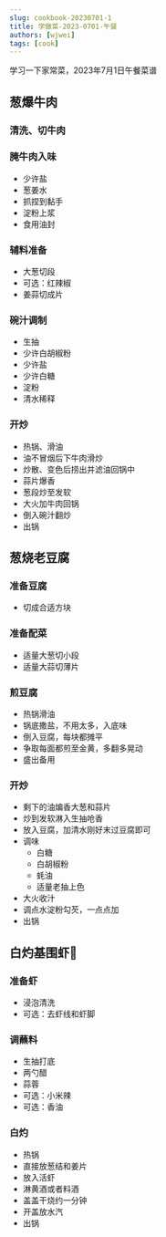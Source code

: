 ```yaml
---
slug: cookbook-20230701-1
title: 学做菜-2023-0701-午餐
authors: [wjwei]
tags: [cook]
---
```


学习一下家常菜，2023年7月1日午餐菜谱

<!-- truncate -->

## 葱爆牛肉

### 清洗、切牛肉
### 腌牛肉入味

- 少许盐
- 葱姜水
- 抓捏到黏手
- 淀粉上浆
- 食用油封

### 辅料准备
- 大葱切段
- 可选：红辣椒
- 姜蒜切成片

### 碗汁调制
- 生抽
- 少许白胡椒粉
- 少许盐
- 少许白糖
- 淀粉
- 清水稀释

### 开炒
- 热锅、滑油
- 油不冒烟后下牛肉滑炒
- 炒散、变色后捞出并滤油回锅中
- 蒜片爆香
- 葱段炒至发软
- 大火加牛肉回锅
- 倒入碗汁翻炒
- 出锅

## 葱烧老豆腐

### 准备豆腐
- 切成合适方块

### 准备配菜
- 适量大葱切小段
- 适量大蒜切薄片

### 煎豆腐
- 热锅滑油
- 锅底撒盐，不用太多，入底味
- 倒入豆腐，每块都摊平
- 争取每面都煎至金黄，多翻多晃动
- 盛出备用

### 开炒
- 剩下的油煸香大葱和蒜片
- 炒到发软淋入生抽呛香
- 放入豆腐，加清水刚好末过豆腐即可
- 调味
    - 白糖
    - 白胡椒粉
    - 蚝油
    - 适量老抽上色
- 大火收汁
- 调点水淀粉勾芡，一点点加
- 出锅

## 白灼基围虾🦐

### 准备虾
- 浸泡清洗
- 可选：去虾线和虾脚

### 调蘸料
- 生抽打底
- 两勺醋
- 蒜蓉
- 可选：小米辣
- 可选：香油

### 白灼
- 热锅
- 直接放葱结和姜片
- 放入活虾
- 淋黄酒或者料酒
- 盖盖干烧约一分钟
- 开盖放水汽
- 出锅